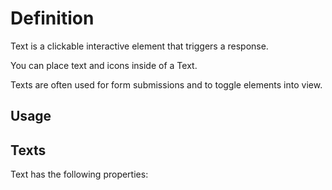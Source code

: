 

<Meta of={TextStories} />

# Definition

Text is a clickable interactive element that triggers a response.

You can place text and icons inside of a Text.

Texts are often used for form submissions and to toggle elements into view.

## Usage


## Texts

Text has the following properties:

<Canvas of={TextStories.Basic} />

<Controls />